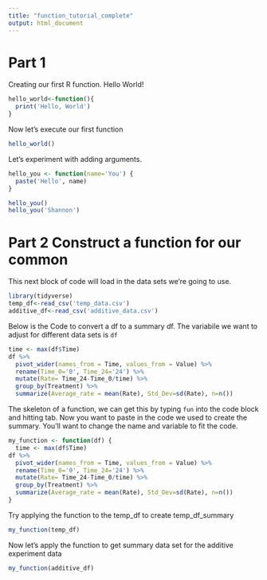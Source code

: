 ```yaml
---
title: "function_tutorial_complete"
output: html_document
---
```


# Part 1
Creating our first R function. Hello World!
```r

hello_world<-function(){
  print('Hello, World')
}

```

Now let's execute our first function 
```r
hello_world()
```

Let's experiment with adding arguments. 
```r
hello_you <- function(name='You') {
  paste('Hello', name)
}

hello_you()
hello_you('Shannon')
```



# Part 2 Construct a function for our common 
This next block of code will load in the data sets we're going to use.
```r
library(tidyverse)
temp_df<-read_csv('temp_data.csv')
additive_df<-read_csv('additive_data.csv')

```

Below is the Code to convert a df to a summary df. The variabile we want to adjust for different data sets is `df`
```r
time <- max(df$Time)
df %>% 
  pivot_wider(names_from = Time, values_from = Value) %>% 
  rename(Time_0='0', Time_24='24') %>%
  mutate(Rate= Time_24-Time_0/time) %>% 
  group_by(Treatment) %>% 
  summarize(Average_rate = mean(Rate), Std_Dev=sd(Rate), n=n())
```


The skeleton of a function, we can get this by typing `fun` into the code block and hitting tab. Now you want to paste in the code we used to create the summary. You'll want to change the name and variable to fit the code.
```r
my_function <- function(df) {
  time <- max(df$Time)
df %>% 
  pivot_wider(names_from = Time, values_from = Value) %>% 
  rename(Time_0='0', Time_24='24') %>%
  mutate(Rate= Time_24-Time_0/time) %>% 
  group_by(Treatment) %>% 
  summarize(Average_rate = mean(Rate), Std_Dev=sd(Rate), n=n())
}
```

Try applying the function to the temp_df to create temp_df_summary
```r
my_function(temp_df)
```

Now let's apply the function to get summary data set for the additive experiment data
```r
my_function(additive_df)
```

